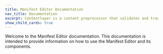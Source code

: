```yaml
---
title: Manifest Editor Documentation
nav_title: Documentation
excerpt: Contentlayer is a content preprocessor that validates and transforms your content into type-safe JSON you can easily import into your application.
show_child_cards: true
---
```


Welcome to the Manifest Editor documentation. This documentation is intended to provide information on how to use the Manifest Editor and its components.
